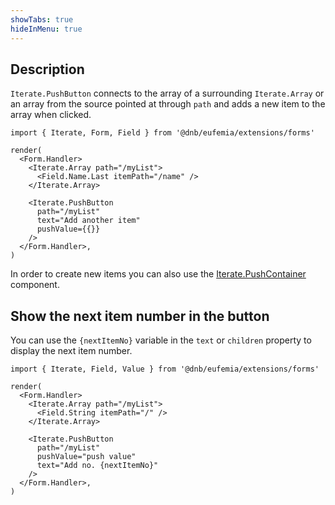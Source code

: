 ```yaml
---
showTabs: true
hideInMenu: true
---
```


## Description

`Iterate.PushButton` connects to the array of a surrounding `Iterate.Array` or an array from the source pointed at through `path` and adds a new item to the array when clicked.

```tsx
import { Iterate, Form, Field } from '@dnb/eufemia/extensions/forms'

render(
  <Form.Handler>
    <Iterate.Array path="/myList">
      <Field.Name.Last itemPath="/name" />
    </Iterate.Array>

    <Iterate.PushButton
      path="/myList"
      text="Add another item"
      pushValue={{}}
    />
  </Form.Handler>,
)
```

In order to create new items you can also use the [Iterate.PushContainer](/uilib/extensions/forms/Iterate/PushContainer/) component.

## Show the next item number in the button

You can use the `{nextItemNo}` variable in the `text` or `children` property to display the next item number.

```tsx
import { Iterate, Field, Value } from '@dnb/eufemia/extensions/forms'

render(
  <Form.Handler>
    <Iterate.Array path="/myList">
      <Field.String itemPath="/" />
    </Iterate.Array>

    <Iterate.PushButton
      path="/myList"
      pushValue="push value"
      text="Add no. {nextItemNo}"
    />
  </Form.Handler>,
)
```
